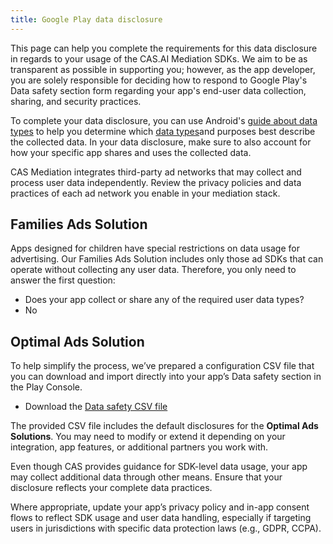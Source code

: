 ```yaml
---
title: Google Play data disclosure
---
```


This page can help you complete the requirements for this data disclosure in regards to your usage of the CAS.AI Mediation SDKs. We aim to be as transparent as possible in supporting you; however, as the app developer, you are solely responsible for deciding how to respond to Google Play's Data safety section form regarding your app's end-user data collection, sharing, and security practices.

To complete your data disclosure, you can use Android's [guide about data types](https://developer.android.com/guide/topics/data/collect-share) to help you determine which [data types](https://support.google.com/googleplay/android-developer/answer/10787469#in_play_console&zippy=%2Cdata-types)and purposes best describe the collected data. In your data disclosure, make sure to also account for how your specific app shares and uses the collected data.

CAS Mediation integrates third-party ad networks that may collect and process user data independently. Review the privacy policies and data practices of each ad network you enable in your mediation stack.

## Families Ads Solution
Apps designed for children have special restrictions on data usage for advertising. Our Families Ads Solution includes only those ad SDKs that can operate without collecting any user data. Therefore, you only need to answer the first question:
- Does your app collect or share any of the required user data types?
- No

## Optimal Ads Solution
To help simplify the process, we’ve prepared a configuration CSV file that you can download and import directly into your app’s Data safety section in the Play Console.
- Download the [Data safety CSV file](https://github.com/cleveradssolutions/CAS-Android/releases/download/4.1.0/data_safety_export.csv)

The provided CSV file includes the default disclosures for the **Optimal Ads Solutions**. You may need to modify or extend it depending on your integration, app features, or additional partners you work with. 

Even though CAS provides guidance for SDK-level data usage, your app may collect additional data through other means. Ensure that your disclosure reflects your complete data practices.

Where appropriate, update your app’s privacy policy and in-app consent flows to reflect SDK usage and user data handling, especially if targeting users in jurisdictions with specific data protection laws (e.g., GDPR, CCPA).